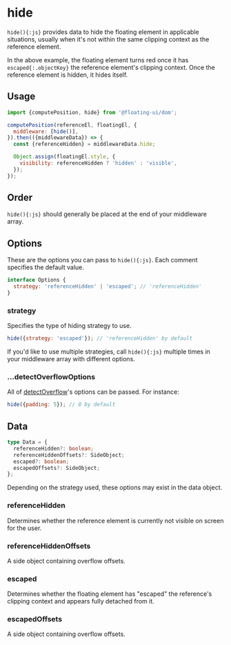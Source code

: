 # hide

`hide(){:js}` provides data to hide the floating element in
applicable situations, usually when it's not within the same
clipping context as the reference element.

<div className="flex flex-col gap-4">
  <Chrome
    label="Scroll up"
    center
    scrollable
    className="h-96"
    scrollHeight={325}
  >
    <Floating
      portaled
      middleware={[{name: 'offset', options: 5}, {name: 'hide'}]}
    >
      <div className="grid place-items-center w-32 h-32 border-2 border-gray-1000 border-dashed" />
    </Floating>
  </Chrome>
</div>

In the above example, the floating element turns red once it has
`escaped{:.objectKey}` the reference element's clipping context.
Once the reference element is hidden, it hides itself.

## Usage

```js
import {computePosition, hide} from '@floating-ui/dom';

computePosition(referenceEl, floatingEl, {
  middleware: [hide()],
}).then(({middlewareData}) => {
  const {referenceHidden} = middlewareData.hide;

  Object.assign(floatingEl.style, {
    visibility: referenceHidden ? 'hidden' : 'visible',
  });
});
```

## Order

`hide(){:js}` should generally be placed at the end of your
middleware array.

## Options

These are the options you can pass to `hide(){:js}`. Each comment
specifies the default value.

```js
interface Options {
  strategy: 'referenceHidden' | 'escaped'; // 'referenceHidden'
}
```

### strategy

Specifies the type of hiding strategy to use.

```js
hide({strategy: 'escaped'}); // 'referenceHidden' by default
```

If you'd like to use multiple strategies, call `hide(){:js}`
multiple times in your middleware array with different options.

### ...detectOverflowOptions

All of [detectOverflow](/docs/detectOverflow#options)'s options
can be passed. For instance:

```js
hide({padding: 5}); // 0 by default
```

## Data

```ts
type Data = {
  referenceHidden?: boolean;
  referenceHiddenOffsets?: SideObject;
  escaped?: boolean;
  escapedOffsets?: SideObject;
};
```

Depending on the strategy used, these options may exist in the
data object.

### referenceHidden

Determines whether the reference element is currently not visible
on screen for the user.

### referenceHiddenOffsets

A side object containing overflow offsets.

### escaped

Determines whether the floating element has "escaped" the
reference's clipping context and appears fully detached from it.

### escapedOffsets

A side object containing overflow offsets.
